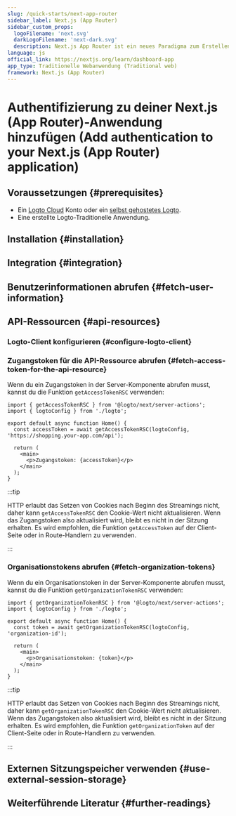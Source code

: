 ```yaml
---
slug: /quick-starts/next-app-router
sidebar_label: Next.js (App Router)
sidebar_custom_props:
  logoFilename: 'next.svg'
  darkLogoFilename: 'next-dark.svg'
  description: Next.js App Router ist ein neues Paradigma zum Erstellen von Anwendungen mit den neuesten Funktionen von React. (Next.js App Router is a new paradigm for building applications using React's latest features.)
language: js
official_link: https://nextjs.org/learn/dashboard-app
app_type: Traditionelle Webanwendung (Traditional web)
framework: Next.js (App Router)
---
```




# Authentifizierung zu deiner Next.js (App Router)-Anwendung hinzufügen (Add authentication to your Next.js (App Router) application)

<GuideTip />

## Voraussetzungen \{#prerequisites}

- Ein [Logto Cloud](https://cloud.logto.io) Konto oder ein [selbst gehostetes Logto](/introduction/set-up-logto-oss).
- Eine erstellte Logto-Traditionelle Anwendung.

## Installation \{#installation}

<Installation />

## Integration \{#integration}

<Integration />

## Benutzerinformationen abrufen \{#fetch-user-information}

<GetUserInformation />

## API-Ressourcen \{#api-resources}

<ApiResourcesDescription />

### Logto-Client konfigurieren \{#configure-logto-client}

<ConfigApiResources />

### Zugangstoken für die API-Ressource abrufen \{#fetch-access-token-for-the-api-resource}

<FetchAccessTokenForApiResources />

Wenn du ein Zugangstoken in der Server-Komponente abrufen musst, kannst du die Funktion `getAccessTokenRSC` verwenden:

```tsx title="app/page.tsx"
import { getAccessTokenRSC } from '@logto/next/server-actions';
import { logtoConfig } from './logto';

export default async function Home() {
  const accessToken = await getAccessTokenRSC(logtoConfig, 'https://shopping.your-app.com/api');

  return (
    <main>
      <p>Zugangstoken: {accessToken}</p>
    </main>
  );
}
```

:::tip

HTTP erlaubt das Setzen von Cookies nach Beginn des Streamings nicht, daher kann `getAccessTokenRSC` den Cookie-Wert nicht aktualisieren. Wenn das Zugangstoken also aktualisiert wird, bleibt es nicht in der Sitzung erhalten. Es wird empfohlen, die Funktion `getAccessToken` auf der Client-Seite oder in Route-Handlern zu verwenden.

:::

### Organisationstokens abrufen \{#fetch-organization-tokens}

<FetchOrganizationTokenForUser />

Wenn du ein Organisationstoken in der Server-Komponente abrufen musst, kannst du die Funktion `getOrganizationTokenRSC` verwenden:

```tsx title="app/page.tsx"
import { getOrganizationTokenRSC } from '@logto/next/server-actions';
import { logtoConfig } from './logto';

export default async function Home() {
  const token = await getOrganizationTokenRSC(logtoConfig, 'organization-id');

  return (
    <main>
      <p>Organisationstoken: {token}</p>
    </main>
  );
}
```

:::tip

HTTP erlaubt das Setzen von Cookies nach Beginn des Streamings nicht, daher kann `getOrganizationTokenRSC` den Cookie-Wert nicht aktualisieren. Wenn das Zugangstoken also aktualisiert wird, bleibt es nicht in der Sitzung erhalten. Es wird empfohlen, die Funktion `getOrganizationToken` auf der Client-Seite oder in Route-Handlern zu verwenden.

:::

## Externen Sitzungspeicher verwenden \{#use-external-session-storage}

<ExternalStorage />

## Weiterführende Literatur \{#further-readings}

<FurtherReadings />

